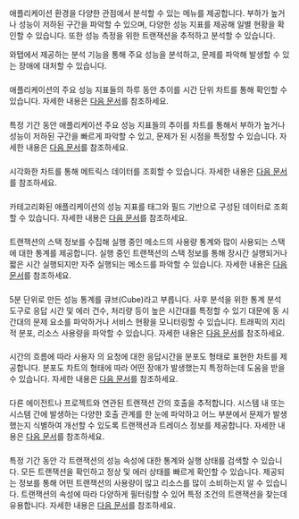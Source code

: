 애플리케이션 환경을 다양한 관점에서 분석할 수 있는 메뉴를 제공합니다. 부하가 높거나 성능이 저하된 구간을 파악할 수 있으며, 다양한 성능 지표를 제공해 일별 현황을 확인할 수 있습니다. 또한 성능 측정을 위한 트랜잭션을 추적하고 분석할 수 있습니다.

와탭에서 제공하는 분석 기능을 통해 주요 성능을 분석하고, 문제를 파악해 발생할 수 있는 장애에 대처할 수 있습니다.

### <Cmdname sid="daily_app_stat" />

애플리케이션의 주요 성능 지표들의 하루 동안 추이를 시간 단위 차트를 통해 확인할 수 있습니다. 자세한 내용은 [다음 문서](application-daily-stat)를 참조하세요.

### <Cmdname sid="perfTrend" />

특정 기간 동안 애플리케이션 주요 성능 지표들의 추이를 차트를 통해서 부하가 높거나 성능이 저하된 구간을 빠르게 파악할 수 있고, 문제가 된 시점을 특정할 수 있습니다. 자세한 내용은 [다음 문서](performance-trend)를 참조하세요.

### <Cmdname sid="tag_count_chart" />

시각화한 차트를 통해 메트릭스 데이터를 조회할 수 있습니다. 자세한 내용은 [다음 문서](metrics-chart)를 참조하세요.

### <Cmdname sid="tag_count" />

카테고리화된 애플리케이션의 성능 지표를 태그와 필드 기반으로 구성된 데이터로 조회할 수 있습니다. 자세한 내용은 [다음 문서](metrics-search)를 참조하세요.

### <Cmdname sid="stack" />

트랜잭션의 스택 정보를 수집해 실행 중인 메소드의 사용량 통계와 많이 사용되는 스택에 대한 통계를 제공합니다. 실행 중인 트랜잭션의 스택 정보를 통해 장시간 실행되거나 짧은 시간 실행되지만 자주 실행되는 메소드를 파악할 수 있습니다. 자세한 내용은 [다음 문서](analysis-apm)를 참조하세요.

### <Cmdname sid="cube_navigator" />

5분 단위로 만든 성능 통계를 큐브(Cube)라고 부릅니다. 사후 분석을 위한 통계 분석 도구로 응답 시간 및 에러 건수, 처리량 등이 높은 시간대를 특정할 수 있기 대문에 동 시간대의 문제 요소를 파악하거나 서비스 현황을 모니터링할 수 있습니다. 트래픽의 지리적 분포, 리소스 사용량을 파악할 수 있습니다. 자세한 내용은 [다음 문서](cube)를 참조하세요.

### <Cmdname sid="hitmap" />

시간의 흐름에 따라 사용자 의 요청에 대한 응답시간을 분포도 형태로 표현한 차트를 제공합니다. 분포도 차트의 형태에 따라 어떤 장애가 발생했는지 특정하는데 도움을 받을 수 있습니다. 자세한 내용은 [다음 문서](trs-view)를 참조하세요.

### <Cmdname sid="multi_server_transaction_trace" />

다른 에이전트나 프로젝트와 연관된 트랜잭션 간의 호출을 추적합니다. 시스템 내 또는 시스템 간에 발생하는 다양한 호출 관계를 한 눈에 파악하고 어느 부분에서 문제가 발생했는지 식별하여 개선할 수 있도록 트랜잭션과 트레이스 정보를 제공합니다. 자세한 내용은 [다음 문서](analysis-trace-mtx)를 참조하세요.

### <Cmdname sid="tx_search" />

특정 기간 동안 각 트랜잭션의 성능 속성에 대한 통계와 실행 상태를 검색할 수 있습니다. 모든 트랜잭션을 확인하고 정상 및 에러 상태를 빠르게 확인할 수 있습니다. 제공되는 정보를 통해 어떤 트랜잭션의 사용량이 많고 리소스를 많이 소비하는지 알 수 있습니다. 트랜잭션의 속성에 따라 다양하게 필터링할 수 있어 특정 조건의 트랜잭션을 찾는데 유용합니다. 자세한 내용은 [다음 문서](tx-profile)를 참조하세요.

